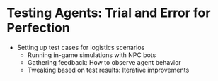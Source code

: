 # Testing Agents: Trial and Error for Perfection
- Setting up test cases for logistics scenarios
   - Running in-game simulations with NPC bots
   - Gathering feedback: How to observe agent behavior
   - Tweaking based on test results: Iterative improvements